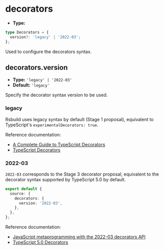 # decorators

- **Type:**

```ts
type Decorators = {
  version?: 'legacy' | '2022-03';
};
```

Used to configure the decorators syntax.

## decorators.version

- **Type:** `'legacy' | '2022-03'`
- **Default:** `'legacy'`

Specify the decorator syntax version to be used.

### legacy

Rsbuild uses legacy syntax by default (Stage 1 proposal), equivalent to TypeScript's `experimentalDecorators: true`.

Reference documentation:

- [A Complete Guide to TypeScript Decorators](https://mirone.me/a-complete-guide-to-typescript-decorator/)
- [TypeScript Decorators](https://www.typescriptlang.org/docs/handbook/decorators.html)

### 2022-03

`2022-03` corresponds to the Stage 3 decorator proposal, equivalent to the decorator syntax supported by TypeScript 5.0 by default.

```ts title="rsbuild.config.ts"
export default {
  source: {
    decorators: {
      version: '2022-03',
    },
  },
};
```

Reference documentation:

- [JavaScript metaprogramming with the 2022-03 decorators API](https://2ality.com/2022/10/javascript-decorators.html)
- [TypeScript 5.0 Decorators](https://www.typescriptlang.org/docs/handbook/release-notes/typescript-5-0.html#decorators)
